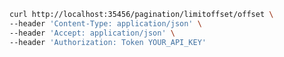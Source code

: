 ```bash showLineNumbers copy filename="Pagination Limit Offset Offset Body usage example"
curl http://localhost:35456/pagination/limitoffset/offset \
--header 'Content-Type: application/json' \
--header 'Accept: application/json' \
--header 'Authorization: Token YOUR_API_KEY'
```
